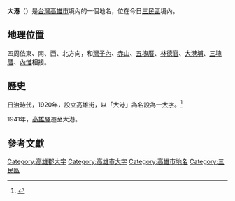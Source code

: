 {{Infobox Hokkien name
| title      = 大港
| hanji      = 大港
| poj        = Tāi-káng
| hanlo      = 
| tl         = Tāi-káng
| bp         = 
| hokkienipa = 
| lm         = 
| image      = Sanmin villages.svg
| image_size = 300px
| caption    = 大港約等於圖中紫色區塊
}}
'''大港'''（{{lang-nan-tw|Tāi-káng}}）是[[台灣|台灣]][[高雄市|高雄市]]境內的一個地名，位在今日[[三民區|三民區]]境內。

== 地理位置 ==
四周依東、南、西、北方向，和[[灣子內_(三民區)|灣子內]]、[[赤山_(高雄市)|赤山]]、[[五塊厝_(苓雅區)|五塊厝]]、[[林德官|林德官]]、[[大港埔|大港埔]]、[[三塊厝_(高雄市)|三塊厝]]、[[內惟|內惟]]相接。

== 歷史 ==
[[台灣日治時期|日治時代]]，1920年，設立[[高雄街|高雄街]]，以「大港」為名設為一[[大字|大字]]。<ref>{{cite book|title= 新舊對照管轄便覽|author=台灣日日新報社|year=1921}}</ref>

1941年，[[高雄驛|高雄驛]]遷至大港。

== 參考文獻 ==
{{reflist}}

{{高雄市三民區}}
{{高雄郡}}
{{高雄市舊町名}}

[[Category:高雄郡大字|Category:高雄郡大字]]
[[Category:高雄市大字|Category:高雄市大字]]
[[Category:高雄市地名|Category:高雄市地名]]
[[Category:三民區|Category:三民區]]